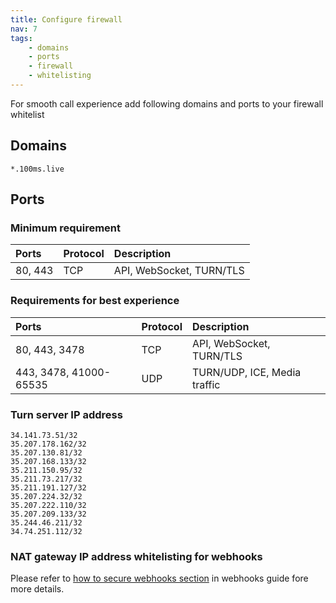 ```yaml
---
title: Configure firewall
nav: 7
tags:
    - domains
    - ports
    - firewall
    - whitelisting
---
```


For smooth call experience add following domains and ports to your firewall whitelist

## Domains

`*.100ms.live`

## Ports

### Minimum requirement

| Ports   | Protocol | Description              |
| :------ | :------- | :----------------------- |
| 80, 443 | TCP      | API, WebSocket, TURN/TLS |

### Requirements for best experience

| Ports                  | Protocol | Description                  |
| :--------------------- | :------- | :--------------------------- |
| 80, 443, 3478          | TCP      | API, WebSocket, TURN/TLS     |
| 443, 3478, 41000-65535 | UDP      | TURN/UDP, ICE, Media traffic |

### Turn server IP address
```
34.141.73.51/32
35.207.178.162/32
35.207.130.81/32
35.207.168.133/32
35.211.150.95/32
35.211.73.217/32
35.211.191.127/32
35.207.224.32/32
35.207.222.110/32
35.207.209.133/32
35.244.46.211/32
34.74.251.112/32
```

### NAT gateway IP address whitelisting for webhooks

Please refer to [how to secure webhooks section](/server-side/v2/introduction/webhook#how-to-secure-webhooks) in webhooks guide fore more details.
